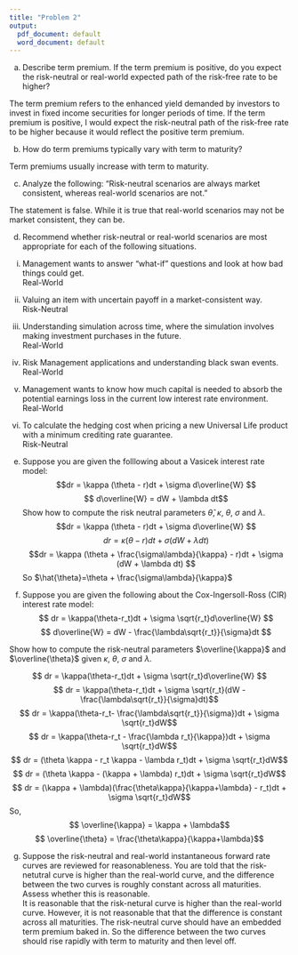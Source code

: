 ```yaml
---
title: "Problem 2"
output:
  pdf_document: default
  word_document: default
---
```


(a) Describe term premium. If the term premium is positive, do you expect the risk-neutral or real-world expected path of the risk-free rate to be higher?    

The term premium refers to the enhanced yield demanded by investors to invest in fixed income securities for longer periods of time. If the term premium is positive, I would expect the risk-neutral path of the risk-free rate to be higher because it would reflect the positive term premium. 

(b) How do term premiums typically vary with term to maturity?  

Term premiums usually increase with term to maturity.

(c) Analyze the following: "Risk-neutral scenarios are always market consistent, whereas real-world scenarios are not."  

The statement is false. While it is true that real-world scenarios may not be market consistent, they can be.

(d) Recommend whether risk-neutral or real-world scenarios are most appropriate for each of the following situations.  

\setlength{\leftskip}{7cm}
i. Management wants to answer "what-if" questions and look at how bad things could get.  
Real-World
ii. Valuing an item with uncertain payoff in a market-consistent way.  
Risk-Neutral


iii. Understanding simulation across time, where the simulation involves making investment purchases in the future.  
Real-World 


iv. Risk Management applications and understanding black swan events.  
Real-World


v. Management wants to know how much capital is needed to absorb the potential earnings loss in the current low interest rate environment.  
Real-World


vi. To calculate the hedging cost when pricing a new Universal Life product with a minimum crediting rate guarantee.  
Risk-Neutral

\setlength{\leftskip}{0pt}

(e) Suppose you are given the folllowing about a Vasicek interest rate model:
$$dr = \kappa (\theta - r)dt + \sigma d\overline{W} $$
$$ d\overline{W} = dW + \lambda dt$$
 Show how to compute the risk neutral parameters $\hat{\theta}$, $\kappa$, $\theta$, $\sigma$ and $\lambda$.
 $$dr = \kappa (\theta - r)dt + \sigma d\overline{W} $$
 $$dr = \kappa (\theta - r)dt + \sigma (dW + \lambda dt) $$
 $$dr = \kappa (\theta + \frac{\sigma\lambda}{\kappa} - r)dt + \sigma (dW + \lambda dt) $$
 So $\hat{\theta}=\theta + \frac{\sigma\lambda}{\kappa}$
 
 (f) Suppose you are given the following about the Cox-Ingersoll-Ross (CIR) interest rate model:
$$ dr = \kappa(\theta-r_t)dt + \sigma \sqrt{r_t}d\overline{W} $$
$$ d\overline{W} = dW - \frac{\lambda\sqrt{r_t}}{\sigma}dt $$

Show how to compute the risk-neutral parameters $\overline{\kappa}$ and $\overline{\theta}$ given $\kappa$, $\theta$, $\sigma$ and $\lambda$.

$$ dr = \kappa(\theta-r_t)dt + \sigma \sqrt{r_t}d\overline{W} $$
$$ dr = \kappa(\theta-r_t)dt + \sigma \sqrt{r_t}(dW - \frac{\lambda\sqrt{r_t}}{\sigma}dt)$$
$$ dr = \kappa(\theta-r_t- \frac{\lambda\sqrt{r_t}}{\sigma})dt + \sigma \sqrt{r_t}dW$$
$$ dr = \kappa(\theta-r_t - \frac{\lambda r_t}{\kappa})dt + \sigma \sqrt{r_t}dW$$
$$ dr = (\theta \kappa - r_t \kappa - \lambda r_t)dt + \sigma \sqrt{r_t}dW$$
$$ dr = (\theta \kappa - (\kappa + \lambda) r_t)dt + \sigma \sqrt{r_t}dW$$
$$ dr = (\kappa + \lambda)(\frac{\theta\kappa}{\kappa+\lambda} -  r_t)dt + \sigma \sqrt{r_t}dW$$
So,
$$ \overline{\kappa} = \kappa + \lambda$$
$$ \overline{\theta} = \frac{\theta\kappa}{\kappa+\lambda}$$

(g) Suppose the risk-neutral and real-world instantaneous forward rate curves are reviewed for reasonableness. You are told that the risk-netutral curve is higher than the real-world curve, and the difference between the two curves is roughly constant across all maturities. Assess whether this is reasonable.  
It is reasonable that the risk-netural curve is higher than the real-world curve. However, it is not reasonable that that the difference is constant across all maturities. The risk-neutral curve should have an embedded term premium baked in. So the difference between the two curves should rise rapidly with term to maturity and then level off. 